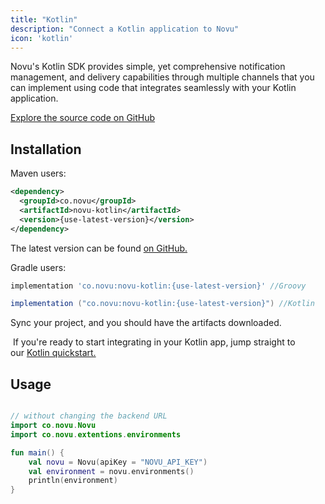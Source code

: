 ```yaml
---
title: "Kotlin"
description: "Connect a Kotlin application to Novu"
icon: 'kotlin'
---
```


Novu's Kotlin SDK provides simple, yet comprehensive notification management, and delivery capabilities through multiple channels that you can implement using code that integrates seamlessly with your Kotlin application.

[Explore the source code on GitHub](https://github.com/novuhq/novu-kotlin)

## Installation

Maven users:

```xml
<dependency>
  <groupId>co.novu</groupId>
  <artifactId>novu-kotlin</artifactId>
  <version>{use-latest-version}</version>
</dependency>
```
The latest version can be found [on GitHub.](https://github.com/novuhq/novu-kotlin#installation)

Gradle users:

```groovy
implementation 'co.novu:novu-kotlin:{use-latest-version}' //Groovy

implementation ("co.novu:novu-kotlin:{use-latest-version}") //Kotlin
```

Sync your project, and you should have the artifacts downloaded.

<Tip> If you're ready to start integrating in your Kotlin app, jump straight to our [Kotlin quickstart.](/quickstarts/kotlin)</Tip>

## Usage 

```kotlin

// without changing the backend URL
import co.novu.Novu
import co.novu.extentions.environments

fun main() {
    val novu = Novu(apiKey = "NOVU_API_KEY")
    val environment = novu.environments()
    println(environment)
}

```
